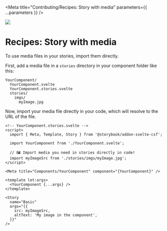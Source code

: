 
<Meta
  title="Contributing/Recipes: Story with media"
  parameters={{ ...parameters }}
/>

![](https://graphics.thomsonreuters.com/style-assets/images/logos/reuters-graphics-logo/svg/graphics-logo-color-dark.svg)

# Recipes: Story with media

To use media files in your stories, import them directly.

First, add a media file in a `stories` directory in your component folder like this:

```
YourComponent/
  YourComponent.svelte
  YourComponent.stories.svelte
  stories/
    imgs/
      myImage.jpg
```

Now, import your media file directly in your code, which will resolve to the URL of the file.

```svelte
<!-- YourComponent.stories.svelte -->
<script>
  import { Meta, Template, Story } from '@storybook/addon-svelte-csf';

  import YourComponent from './YourComponent.svelte';

  // 🖼️ Import media you need in stories directly in code!
  import myImageSrc from './stories/imgs/myImage.jpg';
</script>

<Meta title="Components/YourComponent" component="{YourComponent}" />

<template let:args>
  <YourComponent {...args} />
</template>

<Story
  name="Basic"
  args="{{
    src: myImageSrc,
    altText: 'My image in the component',
  }}"
/>
```
